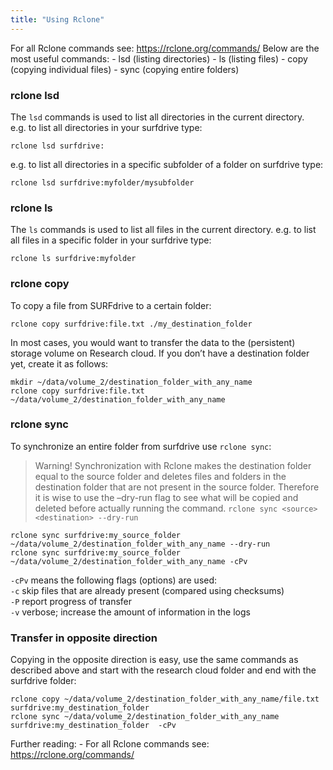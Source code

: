 ```yaml
---
title: "Using Rclone"
---
```


For all Rclone commands see: [https://rclone.org/commands/](https://rclone.org/commands/)
Below are the most useful commands:
- lsd (listing directories)
- ls (listing files)
- copy (copying individual files)
- sync (copying entire folders)

### rclone lsd

The `lsd` commands is used to list all directories in the current directory.
e.g. to list all directories in your surfdrive type:

```
rclone lsd surfdrive:
```
e.g. to list all directories in a specific subfolder of a folder on surfdrive type:

```
rclone lsd surfdrive:myfolder/mysubfolder
```

### rclone ls

The `ls` commands is used to list all files in the current directory.
e.g. to list all files in a specific folder in your surfdrive type:

```
rclone ls surfdrive:myfolder
```

### rclone copy

To copy a file from SURFdrive to a certain folder:

```
rclone copy surfdrive:file.txt ./my_destination_folder
```
In most cases, you would want to transfer the data to the (persistent) storage volume on Research cloud. If you don't have a destination folder yet, create it as follows:

```
mkdir ~/data/volume_2/destination_folder_with_any_name
rclone copy surfdrive:file.txt ~/data/volume_2/destination_folder_with_any_name
```
### rclone sync

To synchronize an entire folder from surfdrive use `rclone sync`:

> Warning! Synchronization with Rclone makes the destination folder equal to the source folder and deletes files and folders in the destination folder that are not present in the source folder. Therefore it is wise to use the --dry-run flag to see what will be copied and deleted before actually running the command. `rclone sync <source> <destination> --dry-run`

```
rclone sync surfdrive:my_source_folder ~/data/volume_2/destination_folder_with_any_name --dry-run
rclone sync surfdrive:my_source_folder ~/data/volume_2/destination_folder_with_any_name -cPv
```

`-cPv` means the following flags (options) are used:\
&#x20;`-c` skip files that are already present (compared using checksums)\
&#x20;`-P` report progress of transfer\
&#x20;`-v` verbose; increase the amount of information in the logs

### Transfer in opposite direction
Copying in the opposite direction is easy, use the same commands as described above and start with the research cloud folder and end with the surfdrive folder:

```
rclone copy ~/data/volume_2/destination_folder_with_any_name/file.txt surfdrive:my_destination_folder 
rclone sync ~/data/volume_2/destination_folder_with_any_name surfdrive:my_destination_folder  -cPv
```

Further reading:
- For all Rclone commands see: [https://rclone.org/commands/](https://rclone.org/commands/)  

